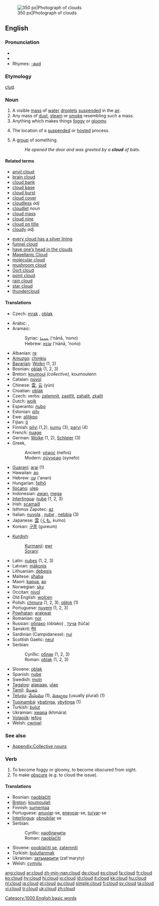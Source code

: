 [[Image:Anvil shaped cumulus panorama edit.jpg|thumb|right|350 px|Photograph of clouds]]
==English==
{{wikipedia}}

===Pronunciation===
*{{IPA|/klaʊd/}}
*{{audio|en-us-cloud.ogg|Audio (US)}}
*Rhymes: [[Rhymes:English:-aʊd|-aʊd]]

===Etymology===
{{OE.}} [[clud]].

===Noun===
{{en-noun}}

# A visible [[mass]] of [[water]] [[droplets]] [[suspended]] in the [[air]].
# Any mass of [[dust]], [[steam]] or [[smoke]] resembling such a mass.
# Anything which makes things [[foggy]] or [[gloomy]].
#{{rfv-sense}} {{computing}} {{Internet}} The location of a [[suspended]] or [[hosted]] process.
# A [[group]] of something.
#:''He opened the door and was greeted by a '''cloud''' of bats.''

====Related terms====
{{top2}}
*[[anvil cloud]]
*[[brain cloud]]
*[[cloud bank]]
*[[cloud base]]
*[[cloud burst]]
*[[cloud cover]]
*[[cloudless]] ''adj''
*[[cloudlet]] ''noun''
*[[cloud mass]]
*[[cloud nine]]
*[[cloud on title]]
*[[cloudy]] ''adj.''
{{mid2}}
*[[every cloud has a silver lining]]
*[[funnel cloud]]
*[[have one's head in the clouds|have one’s head in the clouds]]
*[[Magellanic Cloud]]
*[[molecular cloud]]
*[[mushroom cloud]]
*[[Oort cloud]]
*[[point cloud]]
*[[rain cloud]]
*[[star cloud]]
*[[thundercloud]]
{{bottom2}}

====Translations====
{{trans-top|visible mass of water droplets suspended in the air}}
*Czech: [[mrak]] {{m}}, [[oblak]] {{m}}
{{trans-mid}}
{{trans-bottom}}
{{rfc-trans}}
{{top}}
*Arabic: {{ARchar|[[سحابة]]}} {{f}}, {{ARchar|[[غيمة]]}} {{f}}
*Aramaic:
*:Syriac: [[ܥܢܢܐ]] (‘nānā, ‘nono) {{f}}
*:Hebrew: [[עננא]] (‘nānā, ‘nono) {{f}}
*Albanian: [[re]] {{f}}
*[[Amuzgo]]: [[chinkiu]]
*[[Bavarian]]: [[Woikn]] {{f}} (1, 2)
*Bosnian: [[oblak]] {{m}} (1, 2, 3)
*Breton: [[koumoul]] ''(collective)'', koumoulenn {{f}}
*Catalan: [[núvol]] {{m}}
*Chinese: [[雲]], [[云]] (yún)
*Croatian: [[oblak]] {{m}}
*Czech: verbs: [[zatemnit]], [[zastřít]], [[zahalit]], [[zkalit]]
*Dutch: [[wolk]] {{f}}
*Esperanto: [[nubo]]
*Estonian: [[pilv]]
*Ewe: [[alilikpo]]
*Fijian: [[ō]]
*Finnish: [[pilvi]] (1,2), [[sumu]] (3), [[parvi]] (4)
*French: [[nuage]] {{m}}
*German: [[Wolke]] {{f}} (1, 2), [[Schleier]] {{m}} (3)
*Greek,
*:Ancient: [[νέφος]] (nefos) {{n}}
*:Modern: [[σύννεφο]] (synefo) {{n}}
*[[Guaraní]]: [[arai]] (1)
*Hawaiian: [[ao]]
*Hebrew: [[ענן]] (’anan) {{m}}
*Hungarian: [[felhő]]
*[[Ilocano]]: [[ulep]]
*Indonesian: [[awan]], [[mega]]
*[[Interlingua]]: [[nube]] (1, 2, 3)
*Irish: [[scamaill]] {{g|Irish}}
*Isthmus Zapotec: [[az]]
*Italian: [[nuvola]] {{f}}, [[nube]] {{f}}, [[nebbia]] {{f}} (3)
*Japanese: [[雲#Japanese|雲]] ([[くも]], kumo)
*Korean: [[구름]] (gureum)
{{mid}}
*[[Kurdish]]:
*:[[Kurmanji]]: [[ewr]] {{m}}
*:[[Sorani]]: {{KUchar|[[هه‌ور]]}}
*Latin: [[nubes]] {{f}} (1, 2, 3)
*Latvian: [[mākonis]] {{g|Latvian}}
*Lithuanian: [[debesis]] {{m}}
*Maltese: [[sħaba]] {{f}}
*Maori: [[kapua]], [[ao]]
*Norwegian: [[sky]] {{m}}
*Occitan: [[nivol]] {{f}}
*Old English: [[wolcen]] {{n}}
*Polish: [[chmura]] {{f}} (1, 2, 3), [[obłok]] {{m}} (1)
*Portuguese: [[nuvem]] {{f}} (1, 2, 3)
*[[Powhatan]]: [[arakwat]]
*Romanian: [[nor]] {{m}}
*Russian: [[облако]] (óblako) {{n}}, [[туча]] (túča) {{f}}
*Sanskrit: [[मेघ]] {{m}}
*Sardinian (Campidanese): [[nui]] {{m}}
*Scottish Gaelic: [[neul]] {{m}}
*Serbian:
*:Cyrillic: [[облак]] {{m}} (1, 2, 3)
*:Roman: [[oblak]] {{m}} (1, 2, 3)
*Slovene: [[oblak]] {{m}}
*Spanish: [[nube]] {{m}}
*Swedish: [[moln]] {{n}}
*[[Tagalog]]: [[alapaap]], [[ulap]]
*[[Tamil]]: [[மேகம்]]
*[[Telugu]]: [[మేఘము]] (1), [[మబ్బులు]] (usually plural) (1)
*[[Tupinambá]]: [[ybatinga]], [[ybytinga]] (1)
*Turkish: [[bulut]]
*Ukrainian: [[хмара]] (khmára) {{f}}
*[[Volapük]]: [[lefog]]
*Welsh: [[cwmwl]] {{m}}
{{bottom}}

===See also===
{{commons}}
*[[Appendix:Collective nouns]]

===Verb===
{{en-verb}}

# To become foggy or gloomy, to become obscured from sight.
# To make [[obscure]] (e.g. to cloud the issue).

====Translations====
*Bosnian: [[naoblačiti]]
*[[Breton]]: [[koumoulañ]]
*Finnish: [[sumentaa]]
*Portuguese: [[anuviar]]-se, [[enevoar]]-se, [[turvar]]-se
*[[Interlingua]]: [[obnubilar]] se
*Serbian:
*:Cyrillic: [[наоблачити]]
*:Roman: [[naoblačiti]]
*Slovene: [[pooblačiti se]], [[zatemniti]]
*Turkish: [[bulutlanmak]]
*Ukrainian: [[затьмарити]] (zat'maryty)
*Welsh: [[cymylu]]

[[Category:1000 English basic words]]

[[ang:cloud]]
[[ar:cloud]]
[[zh-min-nan:cloud]]
[[de:cloud]]
[[es:cloud]]
[[fa:cloud]]
[[fr:cloud]]
[[ko:cloud]]
[[hy:cloud]]
[[hi:cloud]]
[[io:cloud]]
[[id:cloud]]
[[it:cloud]]
[[kk:cloud]]
[[hu:cloud]]
[[nl:cloud]]
[[ja:cloud]]
[[pl:cloud]]
[[qu:cloud]]
[[simple:cloud]]
[[fi:cloud]]
[[sv:cloud]]
[[ta:cloud]]
[[vi:cloud]]
[[tr:cloud]]
[[uk:cloud]]
[[zh:cloud]]